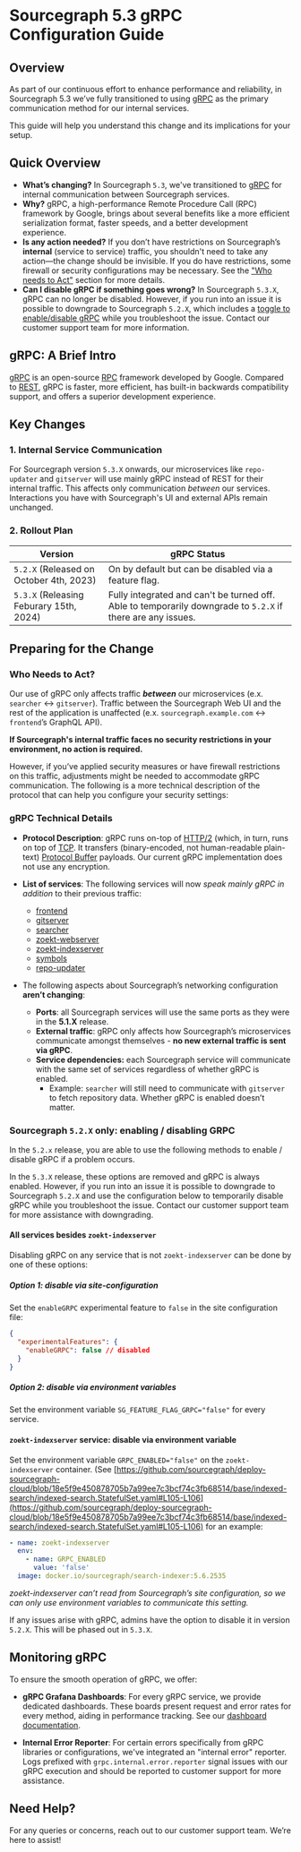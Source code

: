 # Sourcegraph 5.3 gRPC Configuration Guide

## Overview

As part of our continuous effort to enhance performance and reliability, in Sourcegraph 5.3 we’ve fully transitioned to using [gRPC](https://grpc.io/) as the primary communication method for our internal services.

This guide will help you understand this change and its implications for your setup.

## Quick Overview

- **What’s changing?** In Sourcegraph `5.3`, we've transitioned to [gRPC](https://grpc.io/) for internal communication between Sourcegraph services.
- **Why?** gRPC, a high-performance Remote Procedure Call (RPC) framework by Google, brings about several benefits like a more efficient serialization format, faster speeds, and a better development experience.
- **Is any action needed?** If you don’t have restrictions on Sourcegraph’s **internal** (service to service) traffic, you shouldn't need to take any action—the change should be invisible. If you do have restrictions, some firewall or security configurations may be necessary. See the ["Who needs to Act"](#who-needs-to-act) section for more details.
- **Can I disable gRPC if something goes wrong?** In Sourcegraph `5.3.X`, gRPC can no longer be disabled. However, if you run into an issue it is possible to downgrade to Sourcegraph `5.2.X`, which includes a [toggle to enable/disable gRPC](#sourcegraph-52x-only-enabling--disabling-grpc) while you troubleshoot the issue. Contact our customer support team for more information.

## gRPC: A Brief Intro

[gRPC](https://grpc.io/) is an open-source [RPC](https://en.wikipedia.org/wiki/Remote_procedure_call) framework developed by Google. Compared to [REST](https://en.wikipedia.org/wiki/REST), gRPC is faster, more efficient, has built-in backwards compatibility support, and offers a superior development experience.

## Key Changes

### 1. Internal Service Communication

For Sourcegraph version `5.3.X` onwards, our microservices like `repo-updater` and `gitserver` will use mainly gRPC instead of REST for their internal traffic. This affects only communication *between* our services. Interactions you have with Sourcegraph's UI and external APIs remain unchanged.

### 2. Rollout Plan

| Version                         | gRPC Status                                                              |
|---------------------------------|--------------------------------------------------------------------------|
| `5.2.X` (Released on October 4th, 2023) | On by default but can be disabled via a feature flag.               |
| `5.3.X` (Releasing Feburary 15th, 2024)| Fully integrated and can't be turned off. Able to temporarily downgrade to `5.2.X` if there are any issues.                            |

## Preparing for the Change

### Who Needs to Act?

Our use of gRPC only affects traffic **_between_** our microservices (e.x. `searcher` ↔ `gitserver`). Traffic between the Sourcegraph Web UI and the rest of the application is unaffected (e.x. `sourcegraph.example.com` ↔ `frontend`’s GraphQL API).

**If Sourcegraph's internal traffic faces no security restrictions in your environment, no action is required.**

However, if you’ve applied security measures or have firewall restrictions on this traffic, adjustments might be needed to accommodate gRPC communication. The following is a more technical description of the protocol that can help you configure your security settings:

### gRPC Technical Details

- **Protocol Description**: gRPC runs on-top of [HTTP/2](https://en.wikipedia.org/wiki/HTTP/2) (which, in turn, runs on top of [TCP](https://en.wikipedia.org/wiki/Transmission_Control_Protocol). It transfers (binary-encoded, not human-readable plain-text) [Protocol Buffer](https://protobuf.dev/) payloads. Our current gRPC implementation does not use any encryption.

- **List of services**: The following services will now _speak mainly gRPC in addition_ to their previous traffic:
  - [frontend](https://github.com/sourcegraph/deploy-sourcegraph/blob/master/base/frontend/sourcegraph-frontend.Service.yaml)
  - [gitserver](https://github.com/sourcegraph/deploy-sourcegraph-cloud/blob/release/base/gitserver/gitserver.Service.yaml)
  - [searcher](https://github.com/sourcegraph/deploy-sourcegraph-cloud/blob/release/base/searcher/searcher.Service.yaml)
  - [zoekt-webserver](https://github.com/sourcegraph/deploy-sourcegraph-cloud/blob/release/base/indexed-search/indexed-search.StatefulSet.yaml)
  - [zoekt-indexserver](https://github.com/sourcegraph/deploy-sourcegraph-cloud/blob/release/base/indexed-search/indexed-search.StatefulSet.yaml)
  - [symbols](https://github.com/sourcegraph/deploy-sourcegraph-cloud/blob/release/base/symbols/symbols.Deployment.yaml)
  - [repo-updater](https://github.com/sourcegraph/deploy-sourcegraph-cloud/blob/release/base/repo-updater/repo-updater.Deployment.yaml)

- The following aspects about Sourcegraph’s networking configuration **aren’t changing**:
  - **Ports**: all Sourcegraph services will use the same ports as they were in the **5.1.X** release.
  - **External traffic**: gRPC only affects how Sourcegraph’s microservices communicate amongst themselves - **no new external traffic is sent via gRPC**.
  - **Service dependencies:** each Sourcegraph service will communicate with the same set of services regardless of whether gRPC is enabled.
    - Example: `searcher` will still need to communicate with `gitserver` to fetch repository data. Whether gRPC is enabled doesn’t matter.

### Sourcegraph `5.2.X` only: enabling / disabling GRPC

In the `5.2.x` release, you are able to use the following methods to enable / disable gRPC if a problem occurs.

<Callout type="note"> In the `5.3.X` release, these options are removed and gRPC is always enabled. However, if you run into an issue it is possible to downgrade to Sourcegraph `5.2.X` and use the configuration below to temporarily disable gRPC while you troubleshoot the issue. Contact our customer support team for more assistance with downgrading.</Callout>

#### All services besides `zoekt-indexserver`

Disabling gRPC on any service that is not `zoekt-indexserver` can be done by one of these options:

##### Option 1: disable via site-configuration

Set the `enableGRPC` experimental feature to `false` in the site configuration file:

```json
{
  "experimentalFeatures": {
    "enableGRPC": false // disabled
  }
}
```

##### Option 2: disable via environment variables

Set the environment variable `SG_FEATURE_FLAG_GRPC="false"` for every service.

#### `zoekt-indexserver` service: disable via environment variable

Set the environment variable `GRPC_ENABLED="false"` on the `zoekt-indexserver` container. (See [https://github.com/sourcegraph/deploy-sourcegraph-cloud/blob/18e5f9e450878705b7a99ee7c3bcf74c3fb68514/base/indexed-search/indexed-search.StatefulSet.yaml#L105-L106](https://github.com/sourcegraph/deploy-sourcegraph-cloud/blob/18e5f9e450878705b7a99ee7c3bcf74c3fb68514/base/indexed-search/indexed-search.StatefulSet.yaml#L105-L106) for an example:

```yaml
- name: zoekt-indexserver
  env:
    - name: GRPC_ENABLED
      value: 'false'
  image: docker.io/sourcegraph/search-indexer:5.6.2535
```

_zoekt-indexserver can’t read from Sourcegraph’s site configuration, so we can only use environment variables to communicate this setting._

If any issues arise with gRPC, admins have the option to disable it in version `5.2.X`. This will be phased out in `5.3.X`.

## Monitoring gRPC

To ensure the smooth operation of gRPC, we offer:

- **gRPC Grafana Dashboards**: For every gRPC service, we provide dedicated dashboards. These boards present request and error rates for every method, aiding in performance tracking. See our [dashboard documentation](/admin/observability/dashboards).


- **Internal Error Reporter**: For certain errors specifically from gRPC libraries or configurations, we've integrated an "internal error" reporter. Logs prefixed with `grpc.internal.error.reporter` signal issues with our gRPC execution and should be reported to customer support for more assistance.

## Need Help?

For any queries or concerns, reach out to our customer support team. We’re here to assist!
